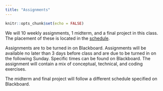 ```yaml
---
title: "Assignments"
---
```


```r
knitr::opts_chunk$set(echo = FALSE)
```

We will 10 weekly assignments, 1 midterm, and a final project in this class. The placement of these is located in the [schedule](schedule.html).

Assignments are to be turned in on Blackboard. Assignments will be available no later than 3 days before class and are due to be turned in on the following Sunday. Specific times can be found on Blackboard. The assignment will contain a mix of conceptual, technical, and coding exercises.

The midterm and final project will follow a different schedule specified on Blackboard.
